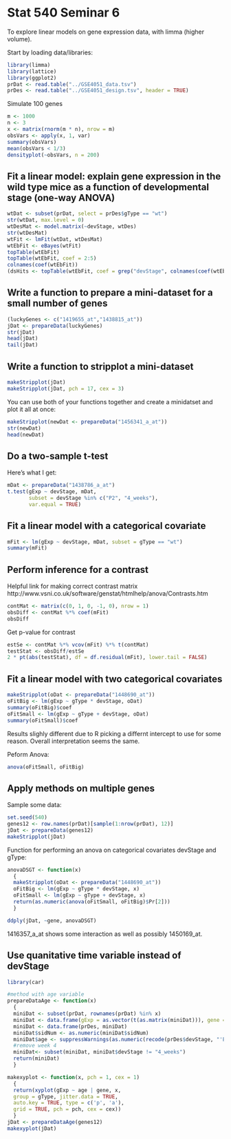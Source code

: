 Stat 540 Seminar 6
========================================================

To explore linear models on gene expression data, with limma (higher volume).

Start by loading data/libraries:
```r
library(limma)
library(lattice)
library(ggplot2)
prDat <- read.table("../GSE4051_data.tsv")
prDes <- read.table("../GSE4051_design.tsv", header = TRUE)
```

Simulate 100 genes
```r
m <- 1000
n <- 3
x <- matrix(rnorm(m * n), nrow = m)
obsVars <- apply(x, 1, var)
summary(obsVars)
mean(obsVars < 1/3)
densityplot(~obsVars, n = 200)
```

## Fit a linear model: explain gene expression in the wild type mice as a function of developmental stage (one-way ANOVA)

```r
wtDat <- subset(prDat, select = prDes$gType == "wt")
str(wtDat, max.level = 0)
wtDesMat <- model.matrix(~devStage, wtDes)
str(wtDesMat)
wtFit <- lmFit(wtDat, wtDesMat)
wtEbFit <- eBayes(wtFit)
topTable(wtEbFit)
topTable(wtEbFit, coef = 2:5)
colnames(coef(wtEbFit))
(dsHits <- topTable(wtEbFit, coef = grep("devStage", colnames(coef(wtEbFit)))))
```

## Write a function to prepare a mini-dataset for a small number of genes

```r
(luckyGenes <- c("1419655_at","1438815_at"))
jDat <- prepareData(luckyGenes)
str(jDat)
head(jDat)
tail(jDat)
```

## Write a function to stripplot a mini-dataset

```r
makeStripplot(jDat)
makeStripplot(jDat, pch = 17, cex = 3)
```

You can use both of your functions together and create a minidatset and plot it all at once:
```r
makeStripplot(newDat <- prepareData("1456341_a_at"))
str(newDat)
head(newDat)
```

## Do a two-sample t-test

Here's what I get:
```r
mDat <- prepareData("1438786_a_at")
t.test(gExp ~ devStage, mDat, 
       subset = devStage %in% c("P2", "4_weeks"),
       var.equal = TRUE)
```
## Fit a linear model with a categorical covariate

```r
mFit <- lm(gExp ~ devStage, mDat, subset = gType == "wt")
summary(mFit)
```

## Perform inference for a contrast

Helpful link for making correct contrast matrix http://www.vsni.co.uk/software/genstat/htmlhelp/anova/Contrasts.htm
```r
contMat <- matrix(c(0, 1, 0, -1, 0), nrow = 1)
obsDiff <- contMat %*% coef(mFit)
obsDiff
```

Get p-value for contrast
```r
estSe <- contMat %*% vcov(mFit) %*% t(contMat)
testStat <- obsDiff/estSe
2 * pt(abs(testStat), df = df.residual(mFit), lower.tail = FALSE)
```

## Fit a linear model with two categorical covariates

```r
makeStripplot(oDat <- prepareData("1448690_at"))
oFitBig <- lm(gExp ~ gType * devStage, oDat)
summary(oFitBig)$coef
oFitSmall <- lm(gExp ~ gType + devStage, oDat)
summary(oFitSmall)$coef
```

Results slighly different due to R picking a differnt intercept to use for some reason. Overall interpretation seems the same.

Peform Anova:
```r
anova(oFitSmall, oFitBig)
```

## Apply methods on multiple genes

Sample some data:
```r
set.seed(540)
genes12 <- row.names(prDat)[sample(1:nrow(prDat), 12)]
jDat <- prepareData(genes12)
makeStripplot(jDat)
```

Function for performing an anova on categorical covariates devStage and gType:
```r
anovaDSGT <- function(x)
  {
  makeStripplot(oDat <- prepareData("1448690_at"))
  oFitBig <- lm(gExp ~ gType * devStage, x)
  oFitSmall <- lm(gExp ~ gType + devStage, x)
  return(as.numeric(anova(oFitSmall, oFitBig)$Pr[2]))
  }

ddply(jDat, ~gene, anovaDSGT)
```

1416357_a_at shows some interaction as well as possibly 1450169_at.

## Use quanitative time variable instead of devStage

```r
library(car)

#method with age variable
prepareDataAge <- function(x)
  {
  miniDat <- subset(prDat, rownames(prDat) %in% x)
  miniDat <- data.frame(gExp = as.vector(t(as.matrix(miniDat))), gene = factor(rep(rownames(miniDat), each = ncol(miniDat)), levels = x))
  miniDat <- data.frame(prDes, miniDat)
  miniDat$sidNum <- as.numeric(miniDat$sidNum)
  miniDat$age <- suppressWarnings(as.numeric(recode(prDes$devStage, "'E16'=-2; 'P2'=2; 'P6'=6; 'P10'=10", as.factor.result = FALSE)))
  #remove week 4
  miniDat<- subset(miniDat, miniDat$devStage != "4_weeks")
  return(miniDat)
  }

makexyplot <- function(x, pch = 1, cex = 1)
  {
  return(xyplot(gExp ~ age | gene, x,
  group = gType, jitter.data = TRUE,
  auto.key = TRUE, type = c('p', 'a'),
  grid = TRUE, pch = pch, cex = cex))
  }
jDat <- prepareDataAge(genes12)
makexyplot(jDat)
```
